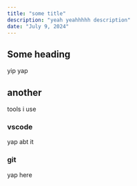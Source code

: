 ---
title: "some title"
description: "yeah yeahhhhh description"
date: "July 9, 2024"
---

## Some heading

yip yap

## another

tools i use

### vscode

yap abt it

### git

yap here
